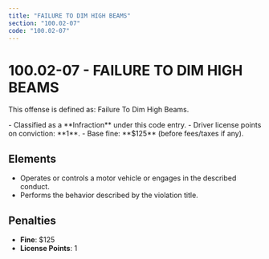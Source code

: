```yaml
---
title: "FAILURE TO DIM HIGH BEAMS"
section: "100.02-07"
code: "100.02-07"
---
```





# 100.02-07 - FAILURE TO DIM HIGH BEAMS

This offense is defined as: Failure To Dim High Beams.

<Aside type="tip" title="Charge Type: Infraction">
- Classified as a **Infraction** under this code entry.
- Driver license points on conviction: **1**.
- Base fine: **$125** (before fees/taxes if any).
</Aside>

## Elements
- Operates or controls a motor vehicle or engages in the described conduct.
- Performs the behavior described by the violation title.

## Penalties
- **Fine**: $125
- **License Points**: 1
